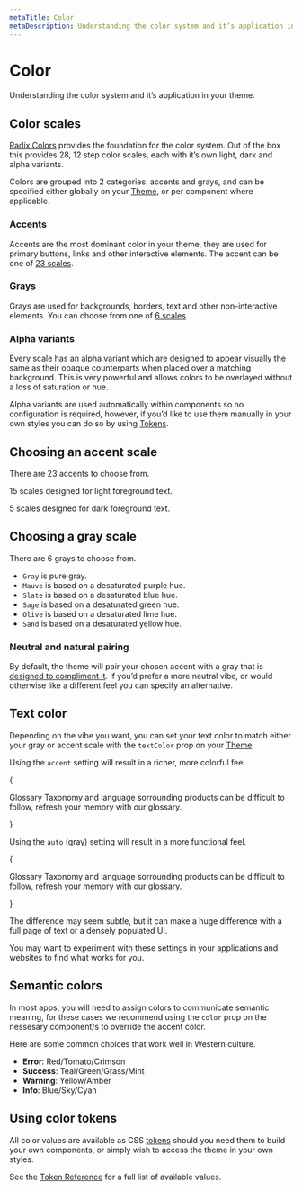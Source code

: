 ```yaml
---
metaTitle: Color
metaDescription: Understanding the color system and it’s application in your theme.
---
```


# Color

<Description>
  Understanding the color system and it’s application in your theme.
</Description>

## Color scales

[Radix Colors](/colors/docs/palette-composition/scales) provides the foundation for the color system. Out of the box this provides 28, 12 step color scales, each with it’s own light, dark and alpha variants.

Colors are grouped into 2 categories: accents and grays, and can be specified either globally on your [Theme](/colors/docs/components/theme), or per component where applicable.

### Accents

Accents are the most dominant color in your theme, they are used for primary buttons, links and other interactive elements. The accent can be one of [23 scales](/themes/docs/theme/color#choosing-an-accent-scale).

<ThemesColorScale type="accent" />

### Grays

Grays are used for backgrounds, borders, text and other non-interactive elements. You can choose from one of [6 scales](/themes/docs/theme/color#choosing-a-gray-scale).

<ThemesColorScale type="gray" />

### Alpha variants

Every scale has an alpha variant which are designed to appear visually the same as their opaque counterparts when placed over a matching background. This is very powerful and allows colors to be overlayed without a loss of saturation or hue.

Alpha variants are used automatically within components so no configuration is required, however, if you’d like to use them manually in your own styles you can do so by using [Tokens](/colors/docs/theme/token-reference).

## Choosing an accent scale

There are 23 accents to choose from.

15 scales designed for light foreground text.

<ThemesAccentSwatches />

5 scales designed for dark foreground text.

<ThemesBrightAccentSwatches />

## Choosing a gray scale

There are 6 grays to choose from.

<ThemeGraySwatches />

- `Gray` is pure gray.
- `Mauve` is based on a desaturated purple hue.
- `Slate` is based on a desaturated blue hue.
- `Sage` is based on a desaturated green hue.
- `Olive` is based on a desaturated lime hue.
- `Sand` is based on a desaturated yellow hue.

### Neutral and natural pairing

By default, the theme will pair your chosen accent with a gray that is [designed to compliment it](/colors/docs/palette-composition/composing-a-palette#natural-pairing). If you’d prefer a more neutral vibe, or would otherwise like a different feel you can specify an alternative.

## Text color

Depending on the vibe you want, you can set your text color to match either your gray or accent scale with the `textColor` prop on your [Theme](/themes/docs/components/theme).

Using the `accent` setting will result in a richer, more colorful feel.

{

<Box my="5">
  <Theme
    textColor="accent"
    style={{ maxWidth: 550 }}
    className="radix-themes-example"
  >
    <Card size="3">
      <Heading size="5" mb="1" trim="start">
        Glossary
      </Heading>
      <Text as="p" trim="end">
        Taxonomy and language sorrounding products can be difficult to follow,
        refresh your memory with our glossary.
      </Text>
    </Card>
  </Theme>
</Box>

}

Using the `auto` (gray) setting will result in a more functional feel.

{

<Box my="5">
  <Theme
    textColor="auto"
    style={{ maxWidth: 550 }}
    className="radix-themes-example"
  >
    <Card size="3">
      <Heading size="5" mb="1" trim="start">
        Glossary
      </Heading>
      <Text as="p" trim="end">
        Taxonomy and language sorrounding products can be difficult to follow,
        refresh your memory with our glossary.
      </Text>
    </Card>
  </Theme>
</Box>

}

The difference may seem subtle, but it can make a huge difference with a full page of text or a densely populated UI.

You may want to experiment with these settings in your applications and websites to find what works for you.

## Semantic colors

In most apps, you will need to assign colors to communicate semantic meaning, for these cases we recommend using the `color` prop on the nessesary component/s to override the accent color.

Here are some common choices that work well in Western culture.

- **Error**: Red/Tomato/Crimson
- **Success**: Teal/Green/Grass/Mint
- **Warning**: Yellow/Amber
- **Info**: Blue/Sky/Cyan

## Using color tokens

All color values are available as CSS [tokens](/colors/docs/theme/token-reference) should you need them to build your own components, or simply wish to access the theme in your own styles.

See the [Token Reference](/colors/docs/theme/token-reference) for a full list of available values.
